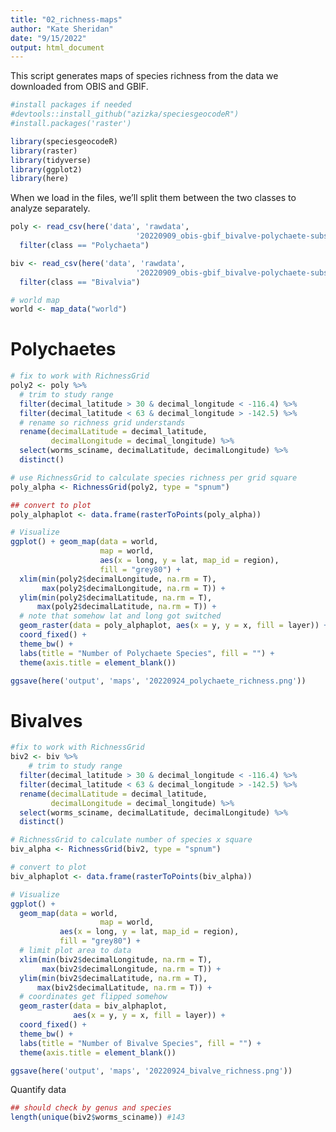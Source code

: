 ```yaml
---
title: "02_richness-maps"
author: "Kate Sheridan"
date: "9/15/2022"
output: html_document
---
```


This script generates maps of species richness from the data we downloaded from OBIS and GBIF.

```r
#install packages if needed
#devtools::install_github("azizka/speciesgeocodeR")
#install.packages('raster')

library(speciesgeocodeR)
library(raster)
library(tidyverse)
library(ggplot2)
library(here)
```

When we load in the files, we'll split them between the two classes to analyze separately.

```r
poly <- read_csv(here('data', 'rawdata',
                            '20220909_obis-gbif_bivalve-polychaete-subset.csv')) %>%
  filter(class == "Polychaeta")

biv <- read_csv(here('data', 'rawdata',
                            '20220909_obis-gbif_bivalve-polychaete-subset.csv')) %>%
  filter(class == "Bivalvia")

# world map
world <- map_data("world")
```



# Polychaetes


```r
# fix to work with RichnessGrid
poly2 <- poly %>%
  # trim to study range
  filter(decimal_latitude > 30 & decimal_longitude < -116.4) %>%
  filter(decimal_latitude < 63 & decimal_longitude > -142.5) %>%
  # rename so richness grid understands
  rename(decimalLatitude = decimal_latitude,
         decimalLongitude = decimal_longitude) %>%
  select(worms_sciname, decimalLatitude, decimalLongitude) %>% 
  distinct()

# use RichnessGrid to calculate species richness per grid square 
poly_alpha <- RichnessGrid(poly2, type = "spnum")

## convert to plot
poly_alphaplot <- data.frame(rasterToPoints(poly_alpha))

# Visualize
ggplot() + geom_map(data = world, 
                    map = world, 
                    aes(x = long, y = lat, map_id = region), 
                    fill = "grey80") +
  xlim(min(poly2$decimalLongitude, na.rm = T),  
       max(poly2$decimalLongitude, na.rm = T)) + 
  ylim(min(poly2$decimalLatitude, na.rm = T), 
      max(poly2$decimalLatitude, na.rm = T)) + 
  # note that somehow lat and long got switched
  geom_raster(data = poly_alphaplot, aes(x = y, y = x, fill = layer)) + 
  coord_fixed() + 
  theme_bw() + 
  labs(title = "Number of Polychaete Species", fill = "") + 
  theme(axis.title = element_blank())

ggsave(here('output', 'maps', '20220924_polychaete_richness.png'))
```


# Bivalves

```r
#fix to work with RichnessGrid
biv2 <- biv %>%
    # trim to study range
  filter(decimal_latitude > 30 & decimal_longitude < -116.4) %>%
  filter(decimal_latitude < 63 & decimal_longitude > -142.5) %>%
  rename(decimalLatitude = decimal_latitude,
         decimalLongitude = decimal_longitude) %>%
  select(worms_sciname, decimalLatitude, decimalLongitude) %>% 
  distinct()

# RichnessGrid to calculate number of species x square
biv_alpha <- RichnessGrid(biv2, type = "spnum")

# convert to plot
biv_alphaplot <- data.frame(rasterToPoints(biv_alpha))

# Visualize
ggplot() + 
  geom_map(data = world, 
                    map = world, 
           aes(x = long, y = lat, map_id = region), 
           fill = "grey80") +
  # limit plot area to data
  xlim(min(biv2$decimalLongitude, na.rm = T),  
       max(biv2$decimalLongitude, na.rm = T)) + 
  ylim(min(biv2$decimalLatitude, na.rm = T), 
      max(biv2$decimalLatitude, na.rm = T)) + 
  # coordinates get flipped somehow
  geom_raster(data = biv_alphaplot, 
              aes(x = y, y = x, fill = layer)) + 
  coord_fixed() +
  theme_bw() + 
  labs(title = "Number of Bivalve Species", fill = "") + 
  theme(axis.title = element_blank())

ggsave(here('output', 'maps', '20220924_bivalve_richness.png'))
```
Quantify data

```r
## should check by genus and species
length(unique(biv2$worms_sciname)) #143
```

